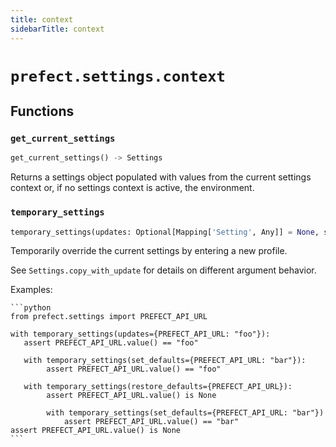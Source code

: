 ```yaml
---
title: context
sidebarTitle: context
---
```


# `prefect.settings.context`

## Functions

### `get_current_settings` <sup><a href="https://github.com/prefecthq/prefect/blob/main/src/prefect/settings/context.py#L10" target="_blank"><Icon icon="github" style="width: 14px; height: 14px;" /></a></sup>

```python
get_current_settings() -> Settings
```


Returns a settings object populated with values from the current settings context
or, if no settings context is active, the environment.


### `temporary_settings` <sup><a href="https://github.com/prefecthq/prefect/blob/main/src/prefect/settings/context.py#L25" target="_blank"><Icon icon="github" style="width: 14px; height: 14px;" /></a></sup>

```python
temporary_settings(updates: Optional[Mapping['Setting', Any]] = None, set_defaults: Optional[Mapping['Setting', Any]] = None, restore_defaults: Optional[Iterable['Setting']] = None) -> Generator[Settings, None, None]
```


Temporarily override the current settings by entering a new profile.

See `Settings.copy_with_update` for details on different argument behavior.

Examples:

    ```python
    from prefect.settings import PREFECT_API_URL

    with temporary_settings(updates={PREFECT_API_URL: "foo"}):
       assert PREFECT_API_URL.value() == "foo"

       with temporary_settings(set_defaults={PREFECT_API_URL: "bar"}):
            assert PREFECT_API_URL.value() == "foo"

       with temporary_settings(restore_defaults={PREFECT_API_URL}):
            assert PREFECT_API_URL.value() is None

            with temporary_settings(set_defaults={PREFECT_API_URL: "bar"})
                assert PREFECT_API_URL.value() == "bar"
    assert PREFECT_API_URL.value() is None
    ```

